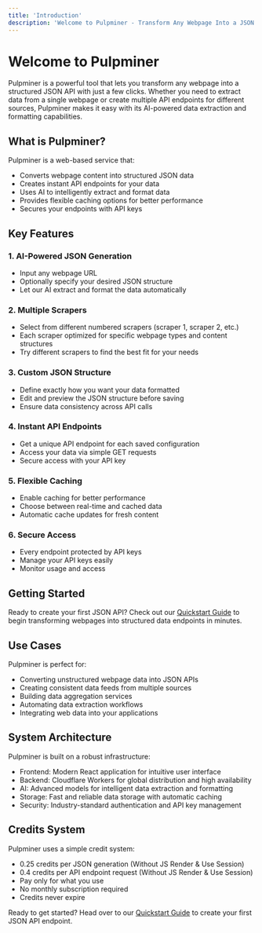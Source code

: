```yaml
---
title: 'Introduction'
description: 'Welcome to Pulpminer - Transform Any Webpage Into a JSON API'
---
```


# Welcome to Pulpminer

Pulpminer is a powerful tool that lets you transform any webpage into a structured JSON API with just a few clicks. Whether you need to extract data from a single webpage or create multiple API endpoints for different sources, Pulpminer makes it easy with its AI-powered data extraction and formatting capabilities.

## What is Pulpminer?

Pulpminer is a web-based service that:
- Converts webpage content into structured JSON data
- Creates instant API endpoints for your data
- Uses AI to intelligently extract and format data
- Provides flexible caching options for better performance
- Secures your endpoints with API keys

## Key Features

### 1. AI-Powered JSON Generation
- Input any webpage URL
- Optionally specify your desired JSON structure
- Let our AI extract and format the data automatically

### 2. Multiple Scrapers
- Select from different numbered scrapers (scraper 1, scraper 2, etc.)
- Each scraper optimized for specific webpage types and content structures
- Try different scrapers to find the best fit for your needs

### 3. Custom JSON Structure
- Define exactly how you want your data formatted
- Edit and preview the JSON structure before saving
- Ensure data consistency across API calls

### 4. Instant API Endpoints
- Get a unique API endpoint for each saved configuration
- Access your data via simple GET requests
- Secure access with your API key

### 5. Flexible Caching
- Enable caching for better performance
- Choose between real-time and cached data
- Automatic cache updates for fresh content

### 6. Secure Access
- Every endpoint protected by API keys
- Manage your API keys easily
- Monitor usage and access

## Getting Started

Ready to create your first JSON API? Check out our [Quickstart Guide](/quickstart) to begin transforming webpages into structured data endpoints in minutes.

## Use Cases

Pulpminer is perfect for:
- Converting unstructured webpage data into JSON APIs
- Creating consistent data feeds from multiple sources
- Building data aggregation services
- Automating data extraction workflows
- Integrating web data into your applications

## System Architecture

Pulpminer is built on a robust infrastructure:
- Frontend: Modern React application for intuitive user interface
- Backend: Cloudflare Workers for global distribution and high availability
- AI: Advanced models for intelligent data extraction and formatting
- Storage: Fast and reliable data storage with automatic caching
- Security: Industry-standard authentication and API key management

## Credits System

Pulpminer uses a simple credit system:
- 0.25 credits per JSON generation (Without JS Render & Use Session)
- 0.4 credits per API endpoint request (Without JS Render & Use Session)
- Pay only for what you use
- No monthly subscription required
- Credits never expire

Ready to get started? Head over to our [Quickstart Guide](/quickstart) to create your first JSON API endpoint.

